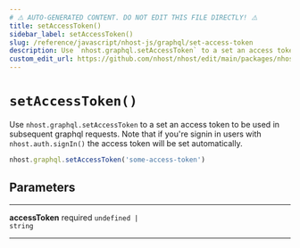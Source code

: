 ```yaml
---
# ⚠️ AUTO-GENERATED CONTENT. DO NOT EDIT THIS FILE DIRECTLY! ⚠️
title: setAccessToken()
sidebar_label: setAccessToken()
slug: /reference/javascript/nhost-js/graphql/set-access-token
description: Use `nhost.graphql.setAccessToken` to a set an access token to be used in subsequent graphql requests. Note that if you're signin in users with `nhost.auth.signIn()` the access token will be set automatically.
custom_edit_url: https://github.com/nhost/nhost/edit/main/packages/nhost-js/src/clients/graphql.ts#L153
---
```


# `setAccessToken()`

Use `nhost.graphql.setAccessToken` to a set an access token to be used in subsequent graphql requests. Note that if you're signin in users with `nhost.auth.signIn()` the access token will be set automatically.

```ts
nhost.graphql.setAccessToken('some-access-token')
```

## Parameters

---

**<span className="parameter-name">accessToken</span>** <span className="optional-status">required</span> <code>undefined &#124; string</code>

---
